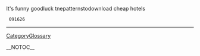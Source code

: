 It's funny goodluck tnepatternstodownload cheap hotels 

  091626
----
[[CategoryGlossary]]

__NOTOC__